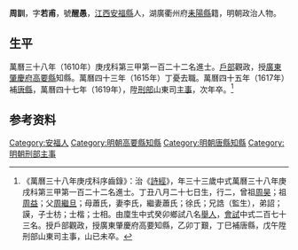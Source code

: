 {{明清人物信息框
| 姓名 = 周訓
| 原名 =
| 圖片名稱= 
| 圖片大小 =
| 圖片說明 = 
| 最高職務 = 刑部山東司主事
| 國家 = 大明 
| 爵位 =
| 籍貫 = [[江西|江西]][[安福縣|安福縣]]
| 族裔 = 
| 旗籍 = 
| 字號 = 
| 諡號 =
| 出生日期 = 萬曆五年（1577年）八月二十七日
| 出生地點 =
| 逝世日期 = 萬曆四十八年（1620年）
| 逝世地點 =
| 墓葬 =
| 配偶 = 李氏、蕭氏、徐氏
| 親屬 = 曾祖[[周昊|周昊]]，祖[[周益|周益]]<br>父[[周繼旦|周繼旦]]，母蕭氏
| 出身 =
* 萬曆三十八年庚戌科進士
| 經歷 =
| 著作 =  
}}
'''周訓'''{{BD|1577年||1620年||Zhou周}}，字'''若甫'''，號'''醒愚'''，[[江西|江西]][[安福縣|安福縣]]人，湖廣衢州府[[耒陽縣|耒陽縣]]籍，明朝政治人物。

== 生平 ==
萬曆三十八年（1610年）庚戌科第三甲第一百二十二名進士。[[戶部|戶部]]觀政，授[[廣東|廣東]][[肇慶府|肇慶府]][[高要縣|高要縣]]知縣。萬曆四十三年（1615年）丁憂去職。萬曆四十五年（1617年）補[[唐縣|唐縣]]，萬曆四十七年（1619年），陞[[刑部|刑部]]山東司[[主事|主事]]，次年卒。<ref>《萬曆三十八年庚戌科序齒錄》：治《[[詩經|詩經]]》，年三十三歲中式萬曆三十八年庚戌科第三甲第一百二十二名進士。丁丑八月二十七日生，行二，曾祖[[周昊|周昊]]；祖[[周益|周益]]；父[[周繼旦|周繼旦]]；母蕭氏，妻李氏，繼妻蕭氏；徐氏；兄誥（監生），弟詔；謨，子士枋；士楷；士相。由廩生中式癸卯鄉試八名[[舉人|舉人]]，[[會試|會試]]中式二百七十三名。授戶部觀政，授廣東肇慶府高要知縣，乙卯丁艱，丁巳補唐縣，戊午陞刑部山東司主事，山已未卒。</ref>

== 参考资料 ==
{{reflist}}

{{萬曆三十八年庚戌科殿试金榜}}

{{Authority control}}

{{DEFAULTSORT:Zhou周}}
[[Category:安福人|Category:安福人]]
[[Category:明朝高要縣知縣|Category:明朝高要縣知縣]]
[[Category:明朝唐縣知縣|Category:明朝唐縣知縣]]
[[Category:明朝刑部主事|Category:明朝刑部主事]]


{{明朝人物小作品}}